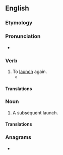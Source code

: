 ==English==

===Etymology===
{{prefix|en|re|launch}}

===Pronunciation===
* {{rhymes|en|ɔːntʃ}}

===Verb===
{{en-verb}}

# To [[launch]] again.
#* {{quote-journal|en|date=2021 September 22|author=John Potter tells Paul Stephen|title=Your guide to Europe|journal=RAIL|page=65|text=After securing the rights from Thomas Cook, he '''relaunched''' it as an independent guide in March 2014.}}

====Translations====
{{trans-top|}}
{{trans-mid}}
{{trans-bottom}}

===Noun===
{{en-noun}}

# A subsequent launch.

====Translations====
{{trans-top|}}
{{trans-mid}}
{{trans-bottom}}

===Anagrams===
* {{anagrams|en|a=acehlnru|launcher}}